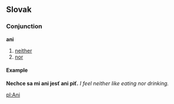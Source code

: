 ==Slovak==
===Conjunction===
'''ani'''
# [[neither]]
# [[nor]]
====Example====
'''Nechce sa mi ani jesť ani piť.''' ''I feel neither like eating nor drinking.''

[[pl:Ani]]